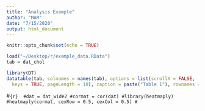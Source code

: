 ```yaml
---
title: "Analysis Example"
author: "MAM"
date: "7/15/2020"
output: html_document
---
```


```r
knitr::opts_chunk$set(echo = TRUE)
```

```r
load("~/Desktop/r/example_data.RData")
tab = dat_chol
```

```r
library(DT)
datatable(tab, colnames = names(tab), options = list(scrollX = FALSE, 
  keys = TRUE, pageLength = 10), caption = paste("Table 1"), rownames = TRUE)
```

#```{r} 
#dat = dat_wide2
#cormat = cor(dat)
#library(heatmaply)
#heatmaply(cormat, cexRow = 0.5, cexCol = 0.5)
#```